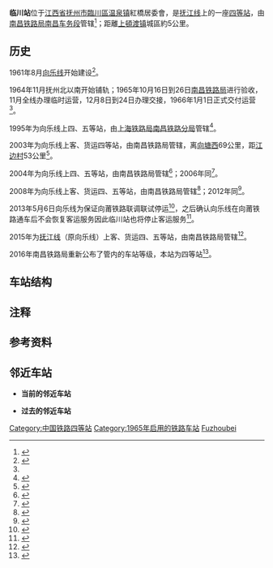 {{Infobox China railway station
|车站名称= 临川站
|图片= 
|图片介绍=
|其他名称= 
|车站拼音= Linchuan
|英文名称= Linchuan Railway Station
|车站代码= 33446<ref>{{Cite GB|id =10302 |title =[http://www.doc88.com/p-1661697791211.html 中华人民共和国铁路车站代码] |year =2010 |previous =1988  |promulgate_date =2010-09-02 |effective_date =2010-12-01 |publisher_1 =中华人民共和国国家质量监督检验检疫总局 |publisher_2 =中国国家标准化管理委员会 |publisher_3 = |isbn=155066140495}}</ref>{{rp|22}}
|电报码= LCG<ref>{{Cite web|url=http://yupiao.info/station/%E4%B8%B4%E5%B7%9D/|title=临川站 车站资料|accessdate=2016-10-05|author=|date=|work=yupiao.info|publisher=|archive-date=2019-09-15|archive-url=https://web.archive.org/web/20190915195039/http://yupiao.info/station/%E4%B8%B4%E5%B7%9D/|dead-url=no}}</ref>
|拼音码= LCH
|车站类型= 客、货运站
|始建时间= 1961年8月
|开通运营= 1965年11月
|车站地址= [[江西省|江西省]][[抚州市|抚州市]][[臨川區|臨川區]][[温泉镇_(抚州市)|温泉镇]]紅橋居委會
|坐标= {{coord|27|57|47|N|116|15|01|E|display=inline,title|type:railwaystation_region:CN}}
|归属= [[南昌铁路局|南昌铁路局]][[南昌车务段|南昌车务段]]
|使用状态= 使用中
|线路= [[抚江线|抚江线]]（原向乐线）
|车站等级= [[四等站|四等站]]
|月台数目= 2
|侧式站台=<!--車站島式月臺的數目，此參數可選-->
|岛式站台=<!--車站月臺面的數目，此參數可選-->
|站台面= 2
|股道数目 = 4
|正线= 1
|到发线= 
|其它线= 3
|网站=
 }}
'''临川站'''位于[[江西省|江西省]][[抚州市|抚州市]][[臨川區|臨川區]][[温泉镇_(抚州市)|温泉镇]]紅橋居委會，是[[抚江线|抚江线]]上的一座[[四等站|四等站]]，由[[南昌铁路局|南昌铁路局]][[南昌车务段|南昌车务段]]管辖<ref>{{Cite web|url=http://jxfz.jxnews.com.cn/system/2013/02/21/012296345.shtml|title=抚乐线上最后的扳道工|accessdate=2016-11-16|author=|date=2013-02-21|work=jxfz.jxnews.com.cn|publisher=|archive-date=2019-09-13|archive-url=https://web.archive.org/web/20190913042135/http://jxfz.jxnews.com.cn/system/2013/02/21/012296345.shtml|dead-url=no}}</ref>；距離[[上頓渡镇|上頓渡镇]]城區約5公里。

== 历史 ==
1961年8月[[向乐线|向乐线]]开始建设<ref name="江西省铁路志7-5035-3">{{cite book |title=《江西省铁路志》 |author=傅金土 |year=1994年12月 |edition=1994年12月第1次印刷 |publisher=中共中央党校出版社 |isbn=7-5035-3 |ignore-isbn-error=true |oclc=36212671}}</ref>{{rp|53}}。

1964年11月抚州北以南开始铺轨；1965年10月16日到26日[[南昌铁路局|南昌铁路局]]进行验收，11月全线办理临时运营，12月8日到24日办理交接，1966年1月1日正式交付运营<ref name="江西省铁路志7-5035-3"/>{{rp|53}}。

1995年为向乐线上四、五等站{{efn|参考资料中将四等站和五等站放在一起标识}}，由[[上海铁路局|上海铁路局]][[南昌铁路分局|南昌铁路分局]]管辖<ref>{{cite book |title=《中国铁路交通地图集》 |author= |year=1995年1月 |edition=1995年1月河北第1次印刷 |publisher=中国铁道出版社 中国地图出版社 |isbn=7-113-01810-6 |oclc=48531409}}</ref>{{rp|100}}。

2003年为向乐线上客、货运四等站，由南昌铁路局管辖，离[[向塘西站|向塘西]]69公里，距[[江边村站|江边村]]53公里<ref>{{cite book |title=《中国铁路站名词典》|author=孙本祥 编 |year=2003年4月 |edition=2003年4月第1次印刷 |publisher=中国铁道出版社 |isbn=7-113-03941-3 |oclc=53211800}}</ref>{{rp|382}}。

2004年为向乐线上四、五等站{{efn|参考资料中将四等站和五等站放在一起标识}}，由南昌铁路局管辖<ref>{{cite book |title=《中华人民共和国铁路地图集》 |author= |year=2004年6月 |edition=2004年6月第2次印刷 |publisher=中国铁道出版社 |oclc=62999371 |id=统一书号17113·1219}}</ref>{{rp|77}}；2006年同<ref>{{cite book |title=《中华人民共和国铁路地图集》 |author= |year=2006年6月 |edition=2006年6月第3次印刷 |publisher=中国铁道出版社 |oclc=879963547 |id=统一书号17113·1214}}</ref>{{rp|40}}。

2008年为向乐线上客、货运四、五等站{{efn|参考资料中将四等站和五等站放在一起标识}}，由南昌铁路局管辖<ref>{{cite book |title=《中华人民共和国铁路地图集》 |author= |year=2008年12月 |edition=2008年12月第4次印刷 |publisher=中国铁道出版社 |oclc=502099863 |id=统一书号17113·1308}}</ref>{{rp|40}}；2012年同<ref>{{cite book |title=《中国铁路地图集》 |author= |year=2012年2月1日 |edition=2012年7月第3次印刷 |publisher=中国铁道出版社 |isbn=978-7-113-13840-0 |oclc=818363258}}</ref>{{rp|40}}。

2013年5月6日向乐线为保证向莆铁路联调联试停运<ref>{{Cite web|url=http://jxfz.jxnews.com.cn/system/2013/04/27/012393307.shtml|title=5月5日南昌至江边村7205次列车停驶 5月6日向乐线停运|accessdate=2016-09-30|author=|date=2013-04-27|work=jxfz.jxnews.com.cn|publisher=|archive-date=2016-10-03|archive-url=https://web.archive.org/web/20161003085558/http://jxfz.jxnews.com.cn/system/2013/04/27/012393307.shtml|dead-url=no}}</ref>，之后确认向乐线在向莆铁路通车后不会恢复客运服务因此临川站也将停止客运服务<ref>{{Cite web|url=http://jiangxi.jxnews.com.cn/system/2013/08/30/012609406_02.shtml|title=鹿心社与网民在线交流 37个问题落实情况公布-鹿心社-江西新闻网|accessdate=2016-09-30|author=|date=2013-08-30|work=jiangxi.jxnews.com.cn|publisher=|archive-date=2016-10-03|archive-url=https://web.archive.org/web/20161003085628/http://jiangxi.jxnews.com.cn/system/2013/08/30/012609406_02.shtml|dead-url=no}}</ref>。

2015年为[[抚江线|抚江线]]（原向乐线）上客、货运四、五等站{{efn|参考资料中将四等站和五等站放在一起标识}}，由南昌铁路局管辖<ref>{{cite book |title=《中国铁路地图集》 |author= |year=2015年2月28日 |edition=2015年3月第4次印刷 |publisher=中国铁道出版社 |isbn=978-7-113-13840-0}}</ref>{{rp|40}}。

2016年南昌铁路局重新公布了管内的车站等级，本站为四等站<ref>{{cite journal |author=南昌铁路局办公室 |journal=南昌铁路局文件 |date=2016-06-20 |issue= |title=《南昌铁路局关于重新公布车站等级等事项的通知》 |id=南铁劳卫〔2016〕226号 |url=http://www.aiweibang.com/yuedu/126493427.html |page= |access-date=2016-10-05 |archive-date=2016-09-24 |archive-url=https://web.archive.org/web/20160924183049/http://www.aiweibang.com/yuedu/126493427.html |dead-url=no }}</ref>。

== 车站结构 ==

== 注释 ==
{{notelist|iger=}}

== 参考资料 ==
{{Reflist}}

== 邻近车站 ==
* '''当前的邻近车站'''
{{start rail box|[[中国铁路|中国铁路]]}}
{{s-inop|[[抚州北站|抚州北站]]}}
{{s-line|[[抚江线|抚江线]]||#be2d2c}} 
{{s-inop|[[崇仁站|崇仁站]]}}
{{end box}}
* '''过去的邻近车站'''
{{start rail box|[[中国铁路|中国铁路]]}}
{{s-inop|[[抚州北站|抚州北站]]|}} 
{{s-line|[[向乐铁路|向乐线]]||#be2d2c}} 
{{s-inop|[[崇仁站|崇仁站]]|''[[白露渡站|白露渡站]]''（撤销）}}
{{end box}}

{{Commonscat|Linchuan Railway Station}}
{{向乐铁路}}
{{南昌车务段}}
[[Category:中国铁路四等站|Category:中国铁路四等站]]
[[Category:1965年启用的铁路车站|Category:1965年启用的铁路车站]]
[[Category:抚州市铁路车站|Fuzhoubei]]